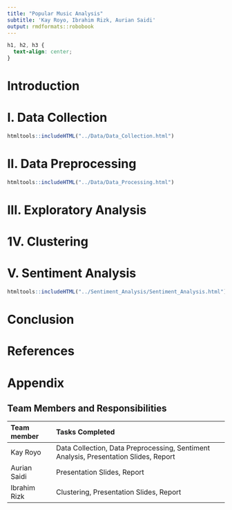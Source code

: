 ```yaml
---
title: "Popular Music Analysis"
subtitle: 'Kay Royo, Ibrahim Rizk, Aurian Saidi'
output: rmdformats::robobook
---
```


```css
h1, h2, h3 {
  text-align: center;
}
```

# Introduction 

# I. Data Collection 

```r
htmltools::includeHTML("../Data/Data_Collection.html")
```

# II. Data Preprocessing

```r
htmltools::includeHTML("../Data/Data_Processing.html")
```

# III. Exploratory Analysis 

# 1V. Clustering 

# V. Sentiment Analysis 


```r
htmltools::includeHTML("../Sentiment_Analysis/Sentiment_Analysis.html")
```

# Conclusion


# References 

# Appendix 

## Team Members and Responsibilities 

Team member         Tasks Completed 
------------------  ------------------------------------------------------------------------------------- 
Kay Royo            Data Collection, Data Preprocessing, Sentiment Analysis, Presentation Slides, Report  
Aurian Saidi        Presentation Slides, Report  
Ibrahim Rizk        Clustering, Presentation Slides, Report  

